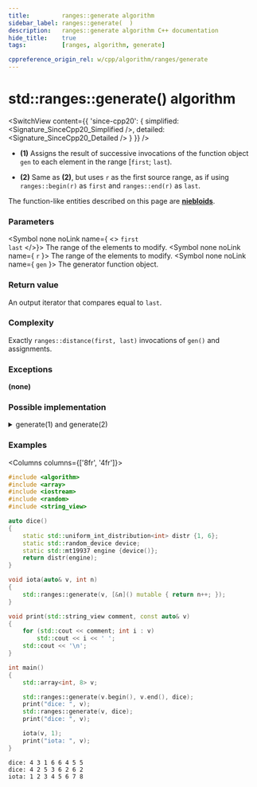 ```yaml
---
title:         ranges::generate algorithm
sidebar_label: ranges::generate(  )
description:   ranges::generate algorithm C++ documentation
hide_title:    true
tags:          [ranges, algorithm, generate]

cppreference_origin_rel: w/cpp/algorithm/ranges/generate
---
```



<!----------------- Codes ---------------------->


# std::ranges::generate() algorithm

<SwitchView content={{
	'since-cpp20': {
		simplified:	<Signature_SinceCpp20_Simplified />,
		detailed:	<Signature_SinceCpp20_Detailed />
	}
}} />

- **(1)** Assigns the result of successive invocations of the function object `gen` to each element in the range [`first`; `last`).

- **(2)** Same as **(2)**, but uses `r` as the first source range, as if using `ranges::begin(r)` as `first` and `ranges::end(r)` as `last`.

The function-like entities described on this page are [**niebloids**](#).

### Parameters

<SymbolTable>

  <Symbol none noLink name={ <> <code>first</code> <br/> <code>last</code> </>}>
    The range of the elements to modify.
  </Symbol>
  <Symbol none noLink name={ <code>r</code> }>
    The range of the elements to modify.
  </Symbol>
  <Symbol none noLink name={ <code>gen</code> }>
    The generator function object.
  </Symbol>

</SymbolTable>

### Return value

An output iterator that compares equal to `last`.

### Complexity

Exactly `ranges::distance(first, last)` invocations of `gen()` and assignments.

### Exceptions

**(none)**

### Possible implementation

<details>
<summary>generate(1) and generate(2)</summary>

```cpp
struct generate_fn
{
    template<std::input_or_output_iterator O, std::sentinel_for<O> S,
             std::copy_constructible F>
    requires std::invocable<F&> && std::indirectly_writable<O, std::invoke_result_t<F&>>
    constexpr O operator()(O first, S last, F gen) const
    {
        for (; first != last; *first = std::invoke(gen), ++first)
        {}
        return first;
    }

    template<class R, std::copy_constructible F>
    requires std::invocable<F&> && ranges::output_range<R, std::invoke_result_t<F&>>
    constexpr ranges::borrowed_iterator_t<R> operator()(R&& r, F gen) const
    {
        return (*this)(ranges::begin(r), ranges::end(r), std::move(gen));
    }
};

inline constexpr generate_fn generate {};
```

</details>

### Examples

<Columns columns={['8fr', '4fr']}>
<div>

```cpp title='Main.cpp' showLineNumbers
#include <algorithm>
#include <array>
#include <iostream>
#include <random>
#include <string_view>

auto dice()
{
    static std::uniform_int_distribution<int> distr {1, 6};
    static std::random_device device;
    static std::mt19937 engine {device()};
    return distr(engine);
}

void iota(auto& v, int n)
{
    std::ranges::generate(v, [&n]() mutable { return n++; });
}

void print(std::string_view comment, const auto& v)
{
    for (std::cout << comment; int i : v)
        std::cout << i << ' ';
    std::cout << '\n';
}

int main()
{
    std::array<int, 8> v;

    std::ranges::generate(v.begin(), v.end(), dice);
    print("dice: ", v);
    std::ranges::generate(v, dice);
    print("dice: ", v);

    iota(v, 1);
    print("iota: ", v);
}
```

</div>
<div>

```plaintext title="Output"
dice: 4 3 1 6 6 4 5 5
dice: 4 2 5 3 6 2 6 2
iota: 1 2 3 4 5 6 7 8
```

</div>
</Columns>
